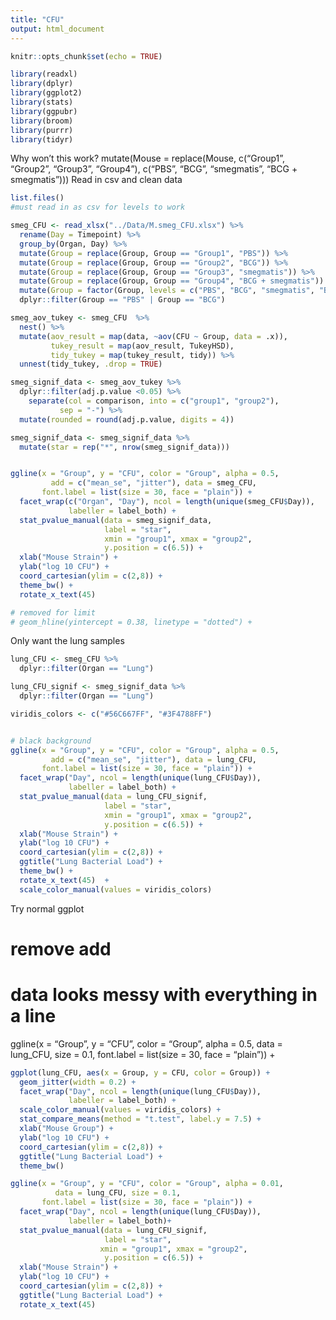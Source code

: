 ```yaml
---
title: "CFU"
output: html_document
---
```


```r
knitr::opts_chunk$set(echo = TRUE)
```


```r
library(readxl)
library(dplyr)
library(ggplot2)
library(stats)
library(ggpubr)
library(broom)
library(purrr)
library(tidyr)
```


Why won't this work?
  mutate(Mouse = replace(Mouse, c("Group1", "Group2", "Group3", "Group4"),
                         c("PBS", "BCG", "smegmatis", "BCG + smegmatis")))
Read in csv and clean data
```r
list.files()
#must read in as csv for levels to work

smeg_CFU <- read_xlsx("../Data/M.smeg_CFU.xlsx") %>%
  rename(Day = Timepoint) %>%
  group_by(Organ, Day) %>%
  mutate(Group = replace(Group, Group == "Group1", "PBS")) %>%
  mutate(Group = replace(Group, Group == "Group2", "BCG")) %>%
  mutate(Group = replace(Group, Group == "Group3", "smegmatis")) %>%
  mutate(Group = replace(Group, Group == "Group4", "BCG + smegmatis")) %>% 
  mutate(Group = factor(Group, levels = c("PBS", "BCG", "smegmatis", "BCG + smegmatis"))) %>%
  dplyr::filter(Group == "PBS" | Group == "BCG")

smeg_aov_tukey <- smeg_CFU  %>%
  nest() %>%
  mutate(aov_result = map(data, ~aov(CFU ~ Group, data = .x)),
         tukey_result = map(aov_result, TukeyHSD),
         tidy_tukey = map(tukey_result, tidy)) %>%
  unnest(tidy_tukey, .drop = TRUE)

smeg_signif_data <- smeg_aov_tukey %>%
  dplyr::filter(adj.p.value <0.05) %>%
    separate(col = comparison, into = c("group1", "group2"), 
           sep = "-") %>%
  mutate(rounded = round(adj.p.value, digits = 4)) 

smeg_signif_data <- smeg_signif_data %>%
  mutate(star = rep("*", nrow(smeg_signif_data))) 


ggline(x = "Group", y = "CFU", color = "Group", alpha = 0.5,
         add = c("mean_se", "jitter"), data = smeg_CFU, 
       font.label = list(size = 30, face = "plain")) +
  facet_wrap(c("Organ", "Day"), ncol = length(unique(smeg_CFU$Day)), 
             labeller = label_both) + 
  stat_pvalue_manual(data = smeg_signif_data, 
                     label = "star",
                     xmin = "group1", xmax = "group2",
                     y.position = c(6.5)) +
  xlab("Mouse Strain") +
  ylab("log 10 CFU") +
  coord_cartesian(ylim = c(2,8)) +
  theme_bw() +
  rotate_x_text(45)

# removed for limit
# geom_hline(yintercept = 0.38, linetype = "dotted") +

```

Only want the lung samples

```r

lung_CFU <- smeg_CFU %>%
  dplyr::filter(Organ == "Lung")

lung_CFU_signif <- smeg_signif_data %>%
  dplyr::filter(Organ == "Lung")

viridis_colors <- c("#56C667FF", "#3F4788FF")


# black background
ggline(x = "Group", y = "CFU", color = "Group", alpha = 0.5,
         add = c("mean_se", "jitter"), data = lung_CFU, 
       font.label = list(size = 30, face = "plain")) +
  facet_wrap("Day", ncol = length(unique(lung_CFU$Day)), 
             labeller = label_both) + 
  stat_pvalue_manual(data = lung_CFU_signif, 
                     label = "star",
                     xmin = "group1", xmax = "group2",
                     y.position = c(6.5)) +
  xlab("Mouse Strain") +
  ylab("log 10 CFU") +
  coord_cartesian(ylim = c(2,8)) +
  ggtitle("Lung Bacterial Load") +
  theme_bw() +
  rotate_x_text(45)  +
  scale_color_manual(values = viridis_colors) 

```


Try normal ggplot



# remove add
# data looks messy with everything in a line
ggline(x = "Group", y = "CFU", color = "Group", alpha = 0.5,
          data = lung_CFU, size = 0.1,
       font.label = list(size = 30, face = "plain")) +

```r
ggplot(lung_CFU, aes(x = Group, y = CFU, color = Group)) +
  geom_jitter(width = 0.2) +
  facet_wrap("Day", ncol = length(unique(lung_CFU$Day)), 
             labeller = label_both) +
  scale_color_manual(values = viridis_colors) +
  stat_compare_means(method = "t.test", label.y = 7.5) +
  xlab("Mouse Group") +
  ylab("log 10 CFU") +
  coord_cartesian(ylim = c(2,8)) +
  ggtitle("Lung Bacterial Load") +
  theme_bw()
```



```r
ggline(x = "Group", y = "CFU", color = "Group", alpha = 0.01,
          data = lung_CFU, size = 0.1,
       font.label = list(size = 30, face = "plain")) +
  facet_wrap("Day", ncol = length(unique(lung_CFU$Day)), 
             labeller = label_both)+
  stat_pvalue_manual(data = lung_CFU_signif, 
                     label = "star",
                    xmin = "group1", xmax = "group2",
                     y.position = c(6.5)) +
  xlab("Mouse Strain") +
  ylab("log 10 CFU") +
  coord_cartesian(ylim = c(2,8)) +
  ggtitle("Lung Bacterial Load") +
  rotate_x_text(45)  
```

